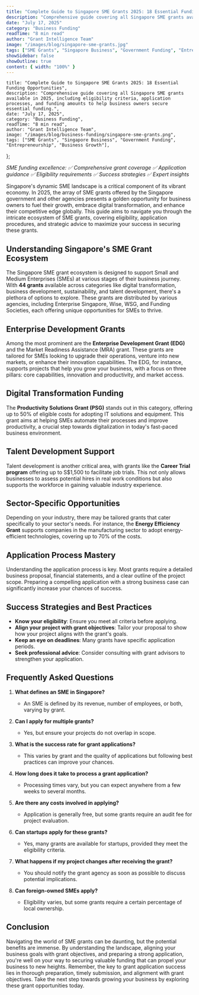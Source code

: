 ```yaml
---
title: "Complete Guide to Singapore SME Grants 2025: 18 Essential Funding Opportunities"
description: "Comprehensive guide covering all Singapore SME grants available in 2025, including eligibility criteria, application processes, and funding amounts to help business owners secure essential funding."
date: "July 17, 2025"
category: "Business Funding"
readTime: "8 min read"
author: "Grant Intelligence Team"
image: "/images/blog/singapore-sme-grants.jpg"
tags: ["SME Grants", "Singapore Business", "Government Funding", "Entrepreneurship", "Business Growth"]
showSidebar: false
showOutline: true
content: { width: "100%" }
---
```



    title: "Complete Guide to Singapore SME Grants 2025: 18 Essential Funding Opportunities",
    description: "Comprehensive guide covering all Singapore SME grants available in 2025, including eligibility criteria, application processes, and funding amounts to help business owners secure essential funding.",
    date: "July 17, 2025",
    category: "Business Funding",
    readTime: "8 min read",
    author: "Grant Intelligence Team",
    image: "/images/blog/business-funding/singapore-sme-grants.png",
    tags: ["SME Grants", "Singapore Business", "Government Funding", "Entrepreneurship", "Business Growth"],
};

<BlogLayout frontmatter={fm}>

_SME funding excellence: ✅ Comprehensive grant coverage ✅ Application guidance ✅ Eligibility requirements ✅ Success strategies ✅ Expert insights_

Singapore's dynamic SME landscape is a critical component of its vibrant economy. In 2025, the array of SME grants offered by the Singapore government and other agencies presents a golden opportunity for business owners to fuel their growth, embrace digital transformation, and enhance their competitive edge globally. This guide aims to navigate you through the intricate ecosystem of SME grants, covering eligibility, application procedures, and strategic advice to maximize your success in securing these grants.

## Understanding Singapore's SME Grant Ecosystem

The Singapore SME grant ecosystem is designed to support Small and Medium Enterprises (SMEs) at various stages of their business journey. With **44 grants** available across categories like digital transformation, business development, sustainability, and talent development, there's a plethora of options to explore. These grants are distributed by various agencies, including Enterprise Singapore, Wise, WSG, and Funding Societies, each offering unique opportunities for SMEs to thrive.

## Enterprise Development Grants

Among the most prominent are the **Enterprise Development Grant (EDG)** and the Market Readiness Assistance (MRA) grant. These grants are tailored for SMEs looking to upgrade their operations, venture into new markets, or enhance their innovation capabilities. The EDG, for instance, supports projects that help you grow your business, with a focus on three pillars: core capabilities, innovation and productivity, and market access.

## Digital Transformation Funding

The **Productivity Solutions Grant (PSG)** stands out in this category, offering up to 50% of eligible costs for adopting IT solutions and equipment. This grant aims at helping SMEs automate their processes and improve productivity, a crucial step towards digitalization in today's fast-paced business environment.

## Talent Development Support

Talent development is another critical area, with grants like the **Career Trial program** offering up to S$1,500 to facilitate job trials. This not only allows businesses to assess potential hires in real work conditions but also supports the workforce in gaining valuable industry experience.

## Sector-Specific Opportunities

Depending on your industry, there may be tailored grants that cater specifically to your sector's needs. For instance, the **Energy Efficiency Grant** supports companies in the manufacturing sector to adopt energy-efficient technologies, covering up to 70% of the costs.

## Application Process Mastery

Understanding the application process is key. Most grants require a detailed business proposal, financial statements, and a clear outline of the project scope. Preparing a compelling application with a strong business case can significantly increase your chances of success.

## Success Strategies and Best Practices

- **Know your eligibility**: Ensure you meet all criteria before applying.
- **Align your project with grant objectives**: Tailor your proposal to show how your project aligns with the grant's goals.
- **Keep an eye on deadlines**: Many grants have specific application periods.
- **Seek professional advice**: Consider consulting with grant advisors to strengthen your application.

## Frequently Asked Questions

1. **What defines an SME in Singapore?**
   - An SME is defined by its revenue, number of employees, or both, varying by grant.

2. **Can I apply for multiple grants?**
   - Yes, but ensure your projects do not overlap in scope.

3. **What is the success rate for grant applications?**
   - This varies by grant and the quality of applications but following best practices can improve your chances.

4. **How long does it take to process a grant application?**
   - Processing times vary, but you can expect anywhere from a few weeks to several months.

5. **Are there any costs involved in applying?**
   - Application is generally free, but some grants require an audit fee for project evaluation.

6. **Can startups apply for these grants?**
   - Yes, many grants are available for startups, provided they meet the eligibility criteria.

7. **What happens if my project changes after receiving the grant?**
   - You should notify the grant agency as soon as possible to discuss potential implications.

8. **Can foreign-owned SMEs apply?**
   - Eligibility varies, but some grants require a certain percentage of local ownership.

## Conclusion

Navigating the world of SME grants can be daunting, but the potential benefits are immense. By understanding the landscape, aligning your business goals with grant objectives, and preparing a strong application, you're well on your way to securing valuable funding that can propel your business to new heights. Remember, the key to grant application success lies in thorough preparation, timely submission, and alignment with grant objectives. Take the next step towards growing your business by exploring these grant opportunities today.

</BlogLayout>
